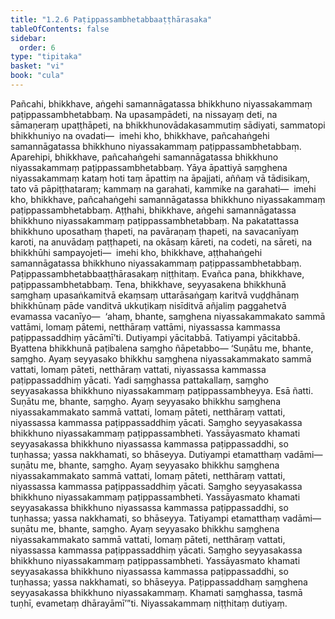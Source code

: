 ```yaml
---
title: "1.2.6 Paṭippassambhetabbaaṭṭhārasaka"
tableOfContents: false
sidebar:
  order: 6
type: "tipitaka"
basket: "vi"
book: "cula"
---
```



<DynamicBreadcrumb />

<Division number="19" book="cula" bookNo="4" page="21">

<Paragraph number="107" book="cula">
Pañcahi, bhikkhave, aṅgehi samannāgatassa bhikkhuno niyassakammaṃ paṭippassambhetabbaṃ. Na upasampādeti, na nissayaṃ deti, na sāmaṇeraṃ upaṭṭhāpeti, na bhikkhunovādakasammutiṃ sādiyati, sammatopi bhikkhuniyo na ovadati—  imehi kho, bhikkhave, pañcahaṅgehi samannāgatassa bhikkhuno niyassakammaṃ paṭippassambhetabbaṃ.
</Paragraph>

<Paragraph number="108" book="cula">
Aparehipi, bhikkhave, pañcahaṅgehi samannāgatassa bhikkhuno niyassakammaṃ paṭippassambhetabbaṃ. Yāya āpattiyā saṃghena niyassakammaṃ kataṃ hoti taṃ āpattiṃ na āpajjati, aññaṃ vā tādisikaṃ, tato vā pāpiṭṭhataraṃ; kammaṃ na garahati, kammike na garahati—  imehi kho, bhikkhave, pañcahaṅgehi samannāgatassa bhikkhuno niyassakammaṃ paṭippassambhetabbaṃ.
</Paragraph>

<Paragraph number="109" book="cula">
Aṭṭhahi, bhikkhave, aṅgehi samannāgatassa bhikkhuno niyassakammaṃ paṭippassambhetabbaṃ. Na pakatattassa bhikkhuno uposathaṃ ṭhapeti, na pavāraṇaṃ ṭhapeti, na savacanīyaṃ karoti, na anuvādaṃ paṭṭhapeti, na okāsaṃ kāreti, na codeti, na sāreti, na bhikkhūhi sampayojeti—  imehi kho, bhikkhave, aṭṭhahaṅgehi samannāgatassa bhikkhuno niyassakammaṃ paṭippassambhetabbaṃ.

</Paragraph>
</Division>

<Paragraph number="110" type="center" book="cula">
Paṭippassambhetabbaaṭṭhārasakaṃ niṭṭhitaṃ.


</Paragraph>

<Division number="20" book="cula" bookNo="4" page="21">

<Paragraph number="111" book="cula">
Evañca pana, bhikkhave, paṭippassambhetabbaṃ. Tena, bhikkhave, seyyasakena bhikkhunā saṃghaṃ upasaṅkamitvā ekaṃsaṃ uttarāsaṅgaṃ karitvā vuḍḍhānaṃ bhikkhūnaṃ pāde vanditvā ukkuṭikaṃ nisīditvā añjaliṃ paggahetvā evamassa vacanīyo—  ‘ahaṃ, bhante, saṃghena niyassakammakato sammā vattāmi, lomaṃ pātemi, netthāraṃ vattāmi, niyassassa kammassa paṭippassaddhiṃ yācāmī’ti. Dutiyampi yācitabbā. Tatiyampi yācitabbā. Byattena bhikkhunā paṭibalena saṃgho ñāpetabbo—
</Paragraph>

<Paragraph number="112" book="cula">
‘Suṇātu me, bhante, saṃgho. Ayaṃ seyyasako bhikkhu saṃghena niyassakammakato sammā vattati, lomaṃ pāteti, netthāraṃ vattati, niyassassa kammassa paṭippassaddhiṃ yācati. Yadi saṃghassa pattakallaṃ, saṃgho seyyasakassa bhikkhuno niyassakammaṃ paṭippassambheyya. Esā ñatti.
</Paragraph>

<Paragraph number="113" book="cula">
Suṇātu me, bhante, saṃgho. Ayaṃ seyyasako bhikkhu saṃghena niyassakammakato sammā vattati, lomaṃ pāteti, netthāraṃ vattati, niyassassa kammassa paṭippassaddhiṃ yācati. Saṃgho seyyasakassa bhikkhuno niyassakammaṃ paṭippassambheti. Yassāyasmato khamati seyyasakassa bhikkhuno niyassassa kammassa paṭippassaddhi, so tuṇhassa; yassa nakkhamati, so bhāseyya.
</Paragraph>

<Paragraph number="114" book="cula">
Dutiyampi etamatthaṃ vadāmi—  suṇātu me, bhante, saṃgho. Ayaṃ seyyasako bhikkhu saṃghena niyassakammakato sammā vattati, lomaṃ pāteti, netthāraṃ vattati, niyassassa kammassa paṭippassaddhiṃ yācati. Saṃgho seyyasakassa bhikkhuno niyassakammaṃ paṭippassambheti. Yassāyasmato khamati seyyasakassa bhikkhuno niyassassa kammassa paṭippassaddhi, so tuṇhassa; yassa nakkhamati, so bhāseyya.
</Paragraph>

<Paragraph number="115" book="cula">
Tatiyampi etamatthaṃ vadāmi—  suṇātu me, bhante, saṃgho. Ayaṃ seyyasako bhikkhu saṃghena niyassakammakato sammā vattati, lomaṃ pāteti, netthāraṃ vattati, niyassassa kammassa paṭippassaddhiṃ yācati. Saṃgho seyyasakassa bhikkhuno niyassakammaṃ paṭippassambheti. Yassāyasmato khamati seyyasakassa bhikkhuno niyassassa kammassa paṭippassaddhi, so tuṇhassa; yassa nakkhamati, so bhāseyya.
</Paragraph>

<Paragraph number="116" book="cula">
Paṭippassaddhaṃ saṃghena seyyasakassa bhikkhuno niyassakammaṃ. Khamati saṃghassa, tasmā tuṇhī, evametaṃ dhārayāmī’”ti.

</Paragraph>
</Division>

<Paragraph number="117" type="center" book="cula">
Niyassakammaṃ niṭṭhitaṃ dutiyaṃ.
</Paragraph>